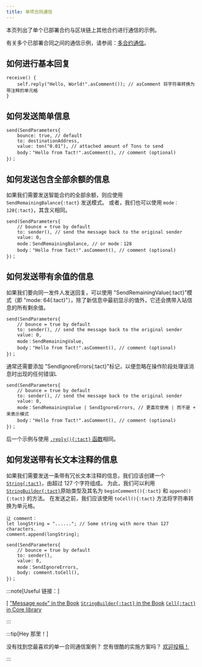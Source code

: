 ```yaml
---
title: 单项合同通信
---
```


本页列出了单个已部署合约与区块链上其他合约进行通信的示例。

有关多个已部署合同之间的通信示例，请参阅：[多合约通信](/cookbook/multi-communication)。

## 如何进行基本回复

```tact
receive() {
    self.reply("Hello, World!".asComment()); // asComment 将字符串转换为带注释的单元格
}
```

## 如何发送简单信息

```tact
send(SendParameters{
    bounce: true, // default
    to: destinationAddress,
    value: ton("0.01"), // attached amount of Tons to send
    body："Hello from Tact!".asComment(), // comment (optional)
})；
```

## 如何发送包含全部余额的信息

如果我们需要发送智能合约的全部余额，则应使用 `SendRemainingBalance{:tact}` 发送模式。 或者，我们也可以使用 `mode：128{:tact}`，其含义相同。

```tact
send(SendParameters{
    // bounce = true by default
    to: sender(), // send the message back to the original sender
    value: 0,
    mode：SendRemainingBalance, // or mode：128
    body："Hello from Tact!".asComment(), // comment (optional)
})；
```

## 如何发送带有余值的信息

如果我们要向同一发件人发送回复，可以使用 "SendRemainingValue{:tact}"模式（即 "mode: 64{:tact}"），除了新信息中最初显示的值外，它还会携带入站信息的所有剩余值。

```tact
send(SendParameters{
    // bounce = true by default
    to: sender(), // send the message back to the original sender
    value: 0,
    mode：SendRemainingValue,
    body："Hello from Tact!".asComment(), // comment (optional)
})；
```

通常还需要添加 "SendIgnoreErrors{:tact}"标记，以便忽略在操作阶段处理该消息时出现的任何错误L

```tact
send(SendParameters{
    // bounce = true by default
    to: sender(), // send the message back to the original sender
    value: 0,
    mode：SendRemainingValue | SendIgnoreErrors, // 更喜欢使用 | 而不是 + 来表示模式
    body："Hello from Tact!".asComment(), // comment (optional)
})；
```

后一个示例与使用 [`.reply(){:tact}` 函数](#how-to-make-a-basic-reply)相同。

## 如何发送带有长文本注释的信息

如果我们需要发送一条带有冗长文本注释的信息，我们应该创建一个 [`String{:tact}`](/book/types#primitive-types)，由超过 $127$ 个字符组成。 为此，我们可以利用 [`StringBuilder{:tact}`](/book/types#primitive-types)原始类型及其名为 `beginComment(){:tact}` 和 `append(){:tact}` 的方法。 在发送之前，我们应该使用 `toCell(){:tact}` 方法将字符串转换为单元格。

```tact
让 comment：
let longString = "......"; // Some string with more than 127 characters.
comment.append(longString);

send(SendParameters{
    // bounce = true by default
    to: sender(),
    value: 0,
    mode：SendIgnoreErrors,
    body: comment.toCell(),
})；
```

:::note[Useful 链接：]

  [
  ["Message `mode`" in the Book](/book/message-mode)
  [`StringBuilder{:tact}` in the Book](/book/types#primitive-types)
  [`Cell{:tact}` in Core library](/ref/core-cells)

:::

:::tip[Hey 那里！]

  没有找到您最喜欢的单一合同通信案例？ 您有很酷的实施方案吗？ [欢迎投稿！](https://github.com/tact-lang/tact/issues)

:::
